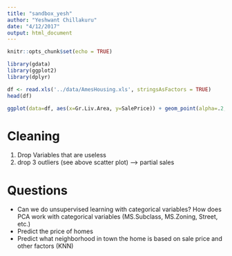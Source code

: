 ---
title: "sandbox_yesh"
author: "Yeshwant Chillakuru"
date: "4/12/2017"
output: html_document
---

```{r setup, include=FALSE}
knitr::opts_chunk$set(echo = TRUE)

library(gdata)
library(ggplot2)
library(dplyr)
```


```{r r1}

df <- read.xls('../data/AmesHousing.xls', stringsAsFactors = TRUE)
head(df)

```

```{r}
ggplot(data=df, aes(x=Gr.Liv.Area, y=SalePrice)) + geom_point(alpha=.2, color="#00b9be")
```

# Cleaning
  1. Drop Variables that are useless
  2. drop 3 outliers (see above scatter plot) --> partial sales
    
# Questions
  * Can we do unsupervised learning with categorical variables? How does PCA work with categorical variables (MS.Subclass, MS.Zoning, Street, etc.)
  * Predict the price of homes
  * Predict what neighborhood in town the home is based on sale price and other factors (KNN)

  
  
  
  
  
  

